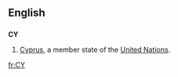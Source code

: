 ==English==
==={{abbreviation}}===
'''CY'''
#[[Cyprus]], a member state of the [[United Nations]].

[[fr:CY]]